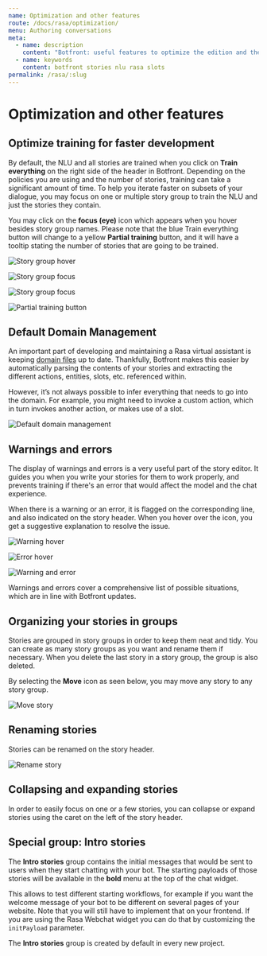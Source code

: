 ```yaml
---
name: Optimization and other features
route: /docs/rasa/optimization/
menu: Authoring conversations
meta:
  - name: description
    content: "Botfront: useful features to optimize the edition and the training of Rasa stories"
  - name: keywords
    content: botfront stories nlu rasa slots
permalink: /rasa/:slug
---
```


# Optimization and other features

## Optimize training for faster development

By default, the NLU and all stories are trained when you click on **Train everything** on the right side of the header in Botfront.
Depending on the policies you are using and the number of stories, training can take a significant amount of time. To help you iterate faster on subsets of your dialogue, you may focus on one or multiple story group to train the NLU and just the stories they contain.

You may click on the **focus (eye)** icon which appears when you hover besides story group names. Please note that the blue Train everything button will change to a yellow **Partial training** button, and it will have a tooltip stating the number of stories that are going to be trained.

![Story group hover](../../../images/story_focus_1.png)

![Story group focus](../../../images/story_focus_2.png)

![Story group focus](../../../images/story_focus_3.png)

![Partial training button](../../../images/story_focus_4.png)

## Default Domain Management

An important part of developing and maintaining a Rasa virtual assistant is keeping [domain files](https://rasa.com/docs/rasa/core/domains/) up to date. Thankfully, Botfront makes this easier by automatically parsing the contents of your stories and extracting the different actions, entities, slots, etc. referenced within.

However, it’s not always possible to infer everything that needs to go into the domain. For example, you might need to invoke a custom action, which in turn invokes another action, or makes use of a slot.

![Default domain management](../../../images/default_domain_management_1.png)

## Warnings and errors

The display of warnings and errors is a very useful part of the story editor. It guides you when you write your stories for them to work properly, and prevents training if there's an error that would affect the model and the chat experience.

When there is a warning or an error, it is flagged on the corresponding line, and also indicated on the story header. When you hover over the icon, you get a suggestive explanation to resolve the issue.

![Warning hover](../../../images/warnings_and_errors_cob_1.png)

![Error hover](../../../images/warnings_and_errors_cob_2.png)

![Warning and error](../../../images/warnings_and_errors_cob_3.png)

Warnings and errors cover a comprehensive list of possible situations, which are in line with Botfront updates.

## Organizing your stories in groups

Stories are grouped in story groups in order to keep them neat and tidy. You can create as many story groups as you want and rename them if necessary. When you delete the last story in a story group, the group is also deleted.

By selecting the **Move** icon as seen below, you may move any story to any story group.

![Move story](../../../images/move_story.png)

<!---
### Duplicating stories

You may duplicate stories using the **Duplicate** icon next to the Move icon.
--->

## Renaming stories

Stories can be renamed on the story header.

![Rename story](../../../images/rename_story.png)

## Collapsing and expanding stories

In order to easily focus on one or a few stories, you can collapse or expand stories using the caret on the left of the story header.

## Special group: Intro stories

The **Intro stories** group contains the initial messages that would be sent to users when they start chatting with your bot. The starting payloads of those stories
will be available in the **bold** menu at the top of the chat widget.

This allows to test different starting workflows, for example if you want the welcome message of your bot to be different on several pages of your website. Note that you will still have to implement that on your frontend. If you are using the Rasa Webchat widget you can do that by customizing the `initPayload` parameter.

The **Intro stories** group is created by default in every new project.
